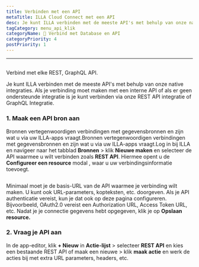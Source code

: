 ```yaml
---
title: Verbinden met een API
metaTitle: ILLA Cloud Connect met een API
desc: Je kunt ILLA verbinden met de meeste API's met behulp van onze native integraties. ILLA kan verbinding maken met elke REST, GraphQL API
tagCategory: menu_api_klik
categoryName: 📲 Verbind met Database en API
categoryPriority: 4
postPriority: 1
---
```


* * *

## <h2 hidden>Verbind met een API</h2>

Verbind met elke REST, GraphQL API.

Je kunt ILLA verbinden met de meeste API's met behulp van onze native integraties. Als je verbinding moet maken met een interne API of als er geen ondersteunde integratie is je kunt verbinden via onze REST API integratie of GraphQL Integratie.

### 1.  Maak een API bron aan

Bronnen vertegenwoordigen verbindingen met gegevensbronnen en zijn wat u via uw ILLA-apps vraagt.Bronnen vertegenwoordigen verbindingen met gegevensbronnen en zijn wat u via uw ILLA-apps vraagt.Log in bij ILLA en navigeer naar het tabblad **Bronnen** > klik **Nieuwe maken** en selecteer de API waarmee u wilt verbinden zoals **REST API**. Hiermee opent u de **Configureer een resource** modal , waar u uw verbindingsinformatie toevoegt.

<img
  src='https://cdn.illacloud.com/official-website/img/docs/connect/connect-api/config.png'
  alt=""
/>

Minimaal moet je de basis-URL van de API waarmee je verbinding wilt maken. U kunt ook URL-parameters, kopteksten, etc. doorgeven. Als je API authenticatie vereist, kun je dat ook op deze pagina configureren. Bijvoorbeeld, OAuth2.0 vereist een Authorization URL, Access Token URL, etc. Nadat je je connectie gegevens hebt opgegeven, klik je op **Opslaan resource.**

### 2.  Vraag je API aan

In de app-editor, klik **+ Nieuw** in **Actie-lijst** > selecteer **REST API** en kies een bestaande REST API of maak een nieuwe > klik **maak actie** en werk de acties bij met extra URL parameters, headers, etc.

<img
  src='https://cdn.illacloud.com/official-website/img/docs/connect/connect-api/action.png'
  alt=""
/>

